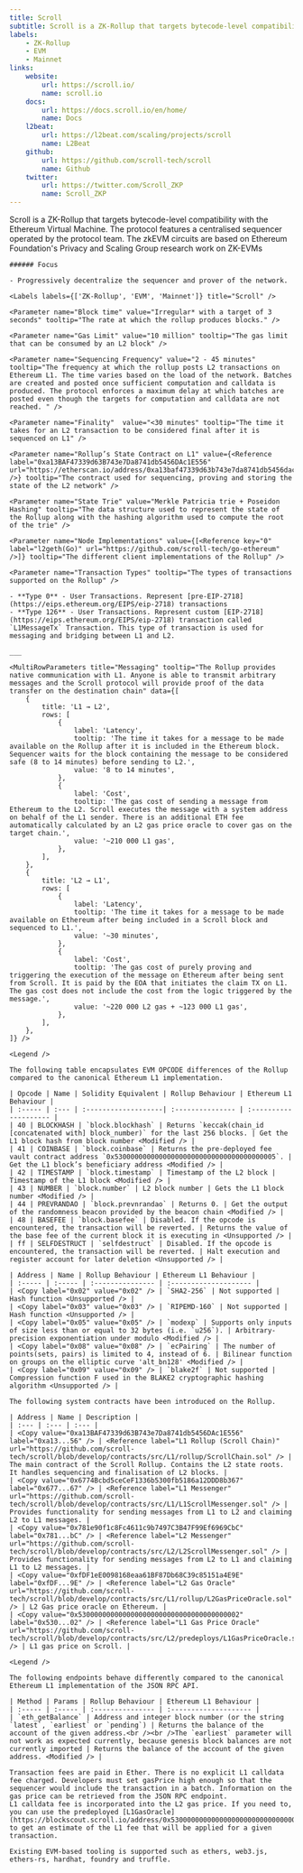 ```yaml
---
title: Scroll
subtitle: Scroll is a ZK-Rollup that targets bytecode-level compatibility with the Ethereum Virtual Machine. The protocol features a centralised sequencer operated by the protocol team. The zkEVM circuits are based on Ethereum Foundation's Privacy and Scaling Group research work on ZK-EVMs.
labels:
    - ZK-Rollup
    - EVM
    - Mainnet
links:
    website:
        url: https://scroll.io/
        name: scroll.io
    docs:
        url: https://docs.scroll.io/en/home/
        name: Docs
    l2beat:
        url: https://l2beat.com/scaling/projects/scroll
        name: L2Beat
    github:
        url: https://github.com/scroll-tech/scroll
        name: Github
    twitter:
        url: https://twitter.com/Scroll_ZKP
        name: Scroll_ZKP
---
```


<Section title="Overview">
    Scroll is a ZK-Rollup that targets bytecode-level compatibility with the Ethereum Virtual Machine. The protocol features a centralised sequencer operated by the protocol team. The zkEVM circuits are based on Ethereum Foundation's Privacy and Scaling Group research work on ZK-EVMs
    
    ###### Focus

    - Progressively decentralize the sequencer and prover of the network.

    <Labels labels={['ZK-Rollup', 'EVM', 'Mainnet']} title="Scroll" />

</Section>

<Section title="General">

    <Parameter name="Block time" value="Irregular* with a target of 3 seconds" tooltip="The rate at which the rollup produces blocks." />

    <Parameter name="Gas Limit" value="10 million" tooltip="The gas limit that can be consumed by an L2 block" />

    <Parameter name="Sequencing Frequency" value="2 - 45 minutes" tooltip="The frequency at which the rollup posts L2 transactions on Ethereum L1. The time varies based on the load of the network. Batches are created and posted once sufficient computation and calldata is produced. The protocol enforces a maximum delay at which batches are posted even though the targets for computation and calldata are not reached. " />

    <Parameter name="Finality"  value="<30 minutes" tooltip="The time it takes for an L2 transaction to be considered final after it is sequenced on L1" />

    <Parameter name="Rollup’s State Contract on L1" value={<Reference label="0xa13BAF47339d63B743e7Da8741db5456DAc1E556" url="https://etherscan.io/address/0xa13baf47339d63b743e7da8741db5456dac1e556" />} tooltip="The contract used for sequencing, proving and storing the state of the L2 network" />

    <Parameter name="State Trie" value="Merkle Patricia trie + Poseidon Hashing" tooltip="The data structure used to represent the state of the Rollup along with the hashing algorithm used to compute the root of the trie" />

    <Parameter name="Node Implementations" value={[<Reference key="0" label="l2geth(Go)" url="https://github.com/scroll-tech/go-ethereum" />]} tooltip="The different client implementations of the Rollup" />

    <Parameter name="Transaction Types" tooltip="The types of transactions supported on the Rollup" />

    - **Type 0** - User Transactions. Represent [pre-EIP-2718](https://eips.ethereum.org/EIPS/eip-2718) transactions
    - **Type 126** - User Transactions. Represent custom [EIP-2718](https://eips.ethereum.org/EIPS/eip-2718) transaction called `L1MessageTx` Transaction. This type of transaction is used for messaging and bridging between L1 and L2.

    ___

    <MultiRowParameters title="Messaging" tooltip="The Rollup provides native communication with L1. Anyone is able to transmit arbitrary messages and the Scroll protocol will provide proof of the data transfer on the destination chain" data={[
        {
            title: 'L1 → L2',
            rows: [
                {
                    label: 'Latency',
                    tooltip: 'The time it takes for a message to be made available on the Rollup after it is included in the Ethereum block. Sequencer waits for the block containing the message to be considered safe (8 to 14 minutes) before sending to L2.',
                    value: '8 to 14 minutes',
                },  
                {
                    label: 'Cost',
                    tooltip: 'The gas cost of sending a message from Ethereum to the L2. Scroll executes the message with a system address on behalf of the L1 sender. There is an additional ETH fee automatically calculated by an L2 gas price oracle to cover gas on the target chain.',
                    value: '~210 000 L1 gas',
                },
            ],
        },
        {
            title: 'L2 → L1',
            rows: [
                {
                    label: 'Latency',
                    tooltip: 'The time it takes for a message to be made available on Ethereum after being included in a Scroll block and sequenced to L1.',
                    value: '~30 minutes',
                },
                {
                    label: 'Cost',
                    tooltip: 'The gas cost of purely proving and triggering the execution of the message on Ethereum after being sent from Scroll. It is paid by the EOA that initiates the claim TX on L1. The gas cost does not include the cost from the logic triggered by the message.',
                    value: '~220 000 L2 gas + ~123 000 L1 gas',
                },
            ],
        },
    ]} />

</Section>

<Section title="OPCODEs">

    <Legend />

    The following table encapsulates EVM OPCODE differences of the Rollup compared to the canonical Ethereum L1 implementation.

    | Opcode | Name | Solidity Equivalent | Rollup Behaviour | Ethereum L1 Behaviour |
    | :----- | :--- | :-------------------| :--------------- | :-------------------- |
    | 40 | BLOCKHASH | `block.blockhash` | Returns `keccak(chain_id [concatenated with] block_number)` for the last 256 blocks. | Get the L1 block hash from block number <Modified /> |
    | 41 | COINBASE | `block.coinbase` | Returns the pre-deployed fee vault contract address `0x5300000000000000000000000000000000000005`. | Get the L1 block’s beneficiary address <Modified /> |
    | 42 | TIMESTAMP | `block.timestamp` | Timestamp of the L2 block | Timestamp of the L1 block <Modified /> |
    | 43 | NUMBER | `block.number` | L2 block number | Gets the L1 block number <Modified /> |
    | 44 | PREVRANDAO | `block.prevnrandao` | Returns 0. | Get the output of the randomness beacon provided by the beacon chain <Modified /> |
    | 48 | BASEFEE | `block.basefee` | Disabled. If the opcode is encountered, the transaction will be reverted. | Returns the value of the base fee of the current block it is executing in <Unsupported /> |
    | ff | SELFDESTRUCT | `selfdestruct` | Disabled. If the opcode is encountered, the transaction will be reverted. | Halt execution and register account for later deletion <Unsupported /> |

</Section>

<Section title="Precompiled Contracts">

    | Address | Name | Rollup Behaviour | Ethereum L1 Behaviour |
    | :----- | :----- | :--------------- | :-------------------- |
    | <Copy label="0x02" value="0x02" /> | `SHA2-256` | Not supported | Hash function <Unsupported /> |
    | <Copy label="0x03" value="0x03" /> | `RIPEMD-160` | Not supported | Hash function <Unsupported /> |
    | <Copy label="0x05" value="0x05" /> | `modexp` | Supports only inputs of size less than or equal to 32 bytes (i.e. `u256`). | Arbitrary-precision exponentiation under modulo <Modified /> |
    | <Copy label="0x08" value="0x08" /> | `ecPairing` | The number of points(sets, pairs) is limited to 4, instead of 6. | Bilinear function on groups on the elliptic curve 'alt_bn128' <Modified /> |
    | <Copy label="0x09" value="0x09" /> | `blake2f` | Not supported | Compression function F used in the BLAKE2 cryptographic hashing algorithm <Unsupported /> |

</Section>

<Section title="System Contracts">

    The following system contracts have been introduced on the Rollup.

    | Address | Name | Description |
    | :--- | :--- | :--- |
    | <Copy value="0xa13BAF47339d63B743e7Da8741db5456DAc1E556" label="0xa13...56" /> | <Reference label="L1 Rollup (Scroll Chain)" url="https://github.com/scroll-tech/scroll/blob/develop/contracts/src/L1/rollup/ScrollChain.sol" /> | The main contract of the Scroll Rollup. Contains the L2 state roots. It handles sequencing and finalisation of L2 blocks. |
    | <Copy value="0x6774Bcbd5ceCeF1336b5300fb5186a12DDD8b367" label="0x677...67" /> | <Reference label="L1 Messenger" url="https://github.com/scroll-tech/scroll/blob/develop/contracts/src/L1/L1ScrollMessenger.sol" /> | Provides functionality for sending messages from L1 to L2 and claiming L2 to L1 messages. |
    | <Copy value="0x781e90f1c8Fc4611c9b7497C3B47F99Ef6969CbC" label="0x781...bC" /> | <Reference label="L2 Messenger" url="https://github.com/scroll-tech/scroll/blob/develop/contracts/src/L2/L2ScrollMessenger.sol" /> | Provides functionality for sending messages from L2 to L1 and claiming L1 to L2 messages. |
    | <Copy value="0xfDF1eE0098168eaa61BF87Db68C39c85151a4E9E" label="0xfDF...9E" /> | <Reference label="L2 Gas Oracle" url="https://github.com/scroll-tech/scroll/blob/develop/contracts/src/L1/rollup/L2GasPriceOracle.sol" /> | L2 Gas price oracle on Ethereum. |
    | <Copy value="0x5300000000000000000000000000000000000002" label="0x530...02" /> | <Reference label="L1 Gas Price Oracle" url="https://github.com/scroll-tech/scroll/blob/develop/contracts/src/L2/predeploys/L1GasPriceOracle.sol" /> | L1 gas price on Scroll. |
    
</Section>

<Section title="RPC-API">

    <Legend />

    The following endpoints behave differently compared to the canonical Ethereum L1 implementation of the JSON RPC API.

    | Method | Params | Rollup Behaviour | Ethereum L1 Behaviour |
    | :----- | :----- | :--------------- | :-------------------- |
    | `eth_getBalance` | Address and integer block number (or the string `latest`, `earliest` or `pending`) | Returns the balance of the account of the given address.<br /><br />The `earliest` parameter will not work as expected currently, because genesis block balances are not currently imported | Returns the balance of the account of the given address. <Modified /> |

</Section>

<Section title="Transaction Fees">

    Transaction fees are paid in Ether. There is no explicit L1 calldata fee charged. Developers must set gasPrice high enough so that the sequencer would include the transaction in a batch. Information on the gas price can be retrieved from the JSON RPC endpoint.
    L1 calldata fee is incorporated into the L2 gas price. If you need to, you can use the predeployed [L1GasOracle](https://blockscout.scroll.io/address/0x5300000000000000000000000000000000000002) to get an estimate of the L1 fee that will be applied for a given transaction.

</Section>

<Section title="Tools">

    Existing EVM-based tooling is supported such as ethers, web3.js, ethers-rs, hardhat, foundry and truffle.

</Section>
